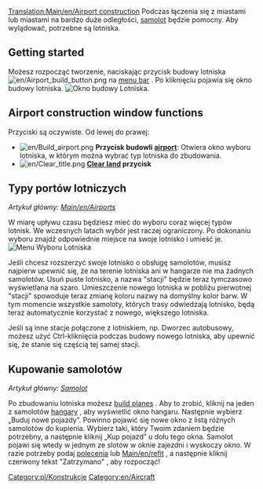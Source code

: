 [[Translation:Main/en/Airport construction]]{{en/-}}<!--{{en/Table of contents}}-->{{pl/Spis treści}}
Podczas łączenia się z miastami lub miastami na bardzo duże odległości, [[Main/pl/Samoloty|samolot]] będzie pomocny. Aby wylądować, potrzebne są lotniska.

==Getting started==
Możesz rozpocząć tworzenie, naciskając przycisk budowy lotniska [[File:en/Airport build button.png]] na  [[Main/pl/Interfejs gry|menu bar]] . Po kliknięciu pojawia się okno budowy lotniska.
[[File:en/Airport construction.png|frame|none|Okno budowy Lotniska.]]

==Airport construction window functions==

Przyciski są oczywiste. Od lewej do prawej:

* [[File:en/Build airport.png]] '''Przycisk budowli [[Main/en/Airports|airport]] ''': Otwiera okno wyboru lotniska, w którym można wybrać typ lotniska do zbudowania.
* [[File:en/Clear title.png]] '''[[Main/en/Landscaping|Clear land]] przycisk'''

==Typy portów lotniczych==
''Artykuł główny: [[Main/en/Airports]]''

W miarę upływu czasu będziesz mieć do wyboru coraz więcej typów lotnisk. We wczesnych latach wybór jest raczej ograniczony. Po dokonaniu wyboru znajdź odpowiednie miejsce na swoje lotnisko i umieść je.
[[File:en/Airport-selection1.png|none|frame|Menu Wyboru Lotniska]]

Jeśli chcesz rozszerzyć swoje lotnisko o obsługę samolotów, musisz najpierw upewnić się, że na terenie lotniska ani w hangarze nie ma żadnych samolotów. Usuń puste lotnisko, a nazwa "stacji" będzie teraz tymczasowo wyświetlana na szaro. Umieszczenie nowego lotniska w pobliżu pierwotnej "stacji" spowoduje teraz zmianę koloru nazwy na domyślny kolor barw. W tym momencie wszystkie samoloty, których trasy odwiedzają lotnisko, będą teraz automatycznie korzystać z nowego, większego lotniska.

Jeśli są inne stacje połączone z lotniskiem, np. Dworzec autobusowy, możesz użyć Ctrl-kliknięcia podczas budowy nowego lotniska, aby upewnić się, że stanie się częścią tej samej stacji.

==Kupowanie samolotów==

''Artykuł główny: [[Main/pl/Samoloty|Samolot]]''

Po zbudowaniu lotniska możesz  [[Main/en/Buying aircraft|build planes]] . Aby to zrobić, kliknij na jeden z samolotów [[Main/en/depots|hangary]] , aby wyświetlić okno hangaru. Następnie wybierz „Buduj nowe pojazdy”. Powinno pojawić się nowe okno z listą różnych samolotów do kupienia. Wybierz taki, który Twoim zdaniem będzie potrzebny, a następnie kliknij „Kup pojazd” u dołu tego okna. Samolot pojawi się wtedy w jednym ze slotów w oknie zajezdni i wyskoczy okno. W razie potrzeby podaj [[Main/pl/Polecenia|polecenia]] lub [[Main/en/refit]]  , a następnie kliknij czerwony tekst "Zatrzymano" , aby rozpocząć!



<!--[[Category:en/Construction]]-->[[Category:pl/Konstrukcje]]
[[Category:en/Aircraft]]<!--[[Category:pl/Lotnisko]]-->